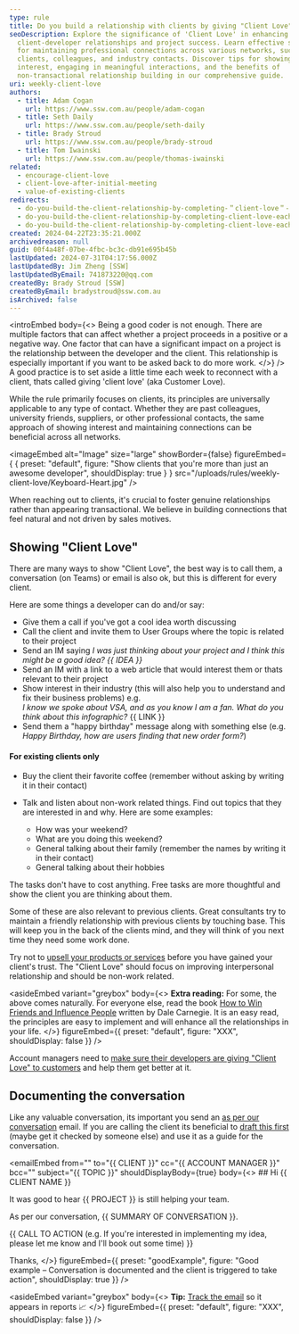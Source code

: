 ```yaml
---
type: rule
title: Do you build a relationship with clients by giving "Client Love" each week?
seoDescription: Explore the significance of 'Client Love' in enhancing
  client-developer relationships and project success. Learn effective strategies
  for maintaining professional connections across various networks, such as
  clients, colleagues, and industry contacts. Discover tips for showing genuine
  interest, engaging in meaningful interactions, and the benefits of
  non-transactional relationship building in our comprehensive guide.
uri: weekly-client-love
authors:
  - title: Adam Cogan
    url: https://www.ssw.com.au/people/adam-cogan
  - title: Seth Daily
    url: https://www.ssw.com.au/people/seth-daily
  - title: Brady Stroud
    url: https://www.ssw.com.au/people/brady-stroud
  - title: Tom Iwainski
    url: https://www.ssw.com.au/people/thomas-iwainski
related:
  - encourage-client-love
  - client-love-after-initial-meeting
  - value-of-existing-clients
redirects:
  - do-you-build-the-client-relationship-by-completing-＂client-love＂-each-week-(aka-customer-love)
  - do-you-build-the-client-relationship-by-completing-client-love-each-week-(aka-customer-love)
  - do-you-build-the-client-relationship-by-completing-client-love-each-week-aka-customer-love
created: 2024-04-22T23:35:21.000Z
archivedreason: null
guid: 00f4a48f-07be-4fbc-bc3c-db91e695b45b
lastUpdated: 2024-07-31T04:17:56.000Z
lastUpdatedBy: Jim Zheng [SSW]
lastUpdatedByEmail: 741873220@qq.com
createdBy: Brady Stroud [SSW]
createdByEmail: bradystroud@ssw.com.au
isArchived: false
---
```

<introEmbed
  body={<>
Being a good coder is not enough. There are multiple factors that can affect whether a project proceeds in a positive or a negative way. One factor that can have a significant impact on a project is the relationship between the developer and the client. This relationship is especially important if you want to be asked back to do more work.
  </>}
/>
A good practice is to set aside a little time each week to reconnect with a client, thats called giving 'client love' (aka Customer Love).

While the rule primarily focuses on clients, its principles are universally applicable to any type of contact. Whether they are past colleagues, university friends, suppliers, or other professional contacts, the same approach of showing interest and maintaining connections can be beneficial across all networks.


<imageEmbed
  alt="Image"
  size="large"
  showBorder={false}
  figureEmbed={ {
    preset: "default",
    figure: "Show clients that you're more than just an awesome developer",
    shouldDisplay: true
  } }
  src="/uploads/rules/weekly-client-love/Keyboard-Heart.jpg"
/>


When reaching out to clients, it's crucial to foster genuine relationships rather than appearing transactional. We believe in building connections that feel natural and not driven by sales motives.

## Showing "Client Love"

There are many ways to show "Client Love", the best way is to call them, a conversation (on Teams) or email is also ok, but this is different for every client.

Here are some things a developer can do and/or say:

* Give them a call if you've got a cool idea worth discussing
* Call the client and invite them to User Groups where the topic is related to their project
* Send an IM saying *I was just thinking about your project and I think this might be a good idea? &#123;&#123; IDEA &#125;&#125;*
* Send an IM with a link to a web article that would interest them or thats relevant to their project
* Show interest in their industry (this will also help you to understand and fix their business problems) e.g.\
  *I know we spoke about VSA, and as you know I am a fan. What do you think about this infographic?*
  &#123;&#123; LINK &#125;&#125;
* Send them a "happy birthday" message along with something else (e.g. *Happy Birthday, how are users finding that new order form?*)

#### For existing clients only

* Buy the client their favorite coffee (remember without asking by writing it in their contact)
* Talk and listen about non-work related things. Find out topics that they are interested in and why. Here are some examples:

  * How was your weekend?
  * What are you doing this weekend?
  * General talking about their family (remember the names by writing it in their contact)
  * General talking about their hobbies

The tasks don't have to cost anything. Free tasks are more thoughtful and show the client you are thinking about them.

Some of these are also relevant to previous clients. Great consultants try to maintain a friendly relationship with previous clients by touching base. This will keep you in the back of the clients mind, and they will think of you next time they need some work done.

Try not to [upsell your products or services](/upsell) before you have gained your client's trust. The "Client Love" should focus on improving interpersonal relationship and should be non-work related.


<asideEmbed
  variant="greybox"
  body={<>
    **Extra reading:** For some, the above comes naturally. For everyone else, read the book [How to Win Friends and Influence People](https://www.amazon.au/How-Win-Friends-Influence-People/dp/0671027034) written by Dale Carnegie. It is an easy read, the principles are easy to implement and will enhance all the relationships in your life.
  </>}
  figureEmbed={{
    preset: "default",
    figure: "XXX",
    shouldDisplay: false
  }}
/>


Account managers need to [make sure their developers are giving "Client Love" to customers](/encourage-client-love) and help them get better at it.

## Documenting the conversation

Like any valuable conversation, its important you send an [as per our conversation](/as-per-our-conversation-emails) email. If you are calling the client its beneficial to [draft this first](/do-you-prepare-then-confirm-conversations-decisions) (maybe get it checked by someone else) and use it as a guide for the conversation.

<emailEmbed
  from=""
  to="&#123;&#123; CLIENT &#125;&#125;"
  cc="&#123;&#123; ACCOUNT MANAGER &#125;&#125;"
  bcc=""
  subject="&#123;&#123; TOPIC &#125;&#125;"
  shouldDisplayBody={true}
  body={<>
    ## Hi &#123;&#123; CLIENT NAME &#125;&#125;

It was good to hear &#123;&#123; PROJECT &#125;&#125; is still helping your team.

As per our conversation, &#123;&#123; SUMMARY OF CONVERSATION &#125;&#125;.

&#123;&#123; CALL TO ACTION (e.g. If you're interested in implementing my idea, please let me know and I'll book out some time) &#125;&#125;

Thanks,
  </>}
  figureEmbed={{
    preset: "goodExample",
    figure: "Good example – Conversation is documented and the client is triggered to take action",
    shouldDisplay: true
  }}
/>


<asideEmbed
  variant="greybox"
  body={<>
    **Tip:** [Track the email](/track-sales-emails) so it appears in reports 📈
  </>}
  figureEmbed={{
    preset: "default",
    figure: "XXX",
    shouldDisplay: false
  }}
/>
